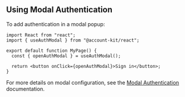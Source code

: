 ## Using Modal Authentication

To add authentication in a modal popup:

```tsx twoslash
import React from "react";
import { useAuthModal } from "@account-kit/react";

export default function MyPage() {
  const { openAuthModal } = useAuthModal();

  return <button onClick={openAuthModal}>Sign in</button>;
}
```

For more details on modal configuration, see the [Modal Authentication](/wallets/react/ui-components#modal-auth) documentation.
